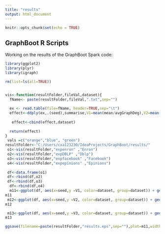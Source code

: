 ```yaml
---
title: "results"
output: html_document
---
```


```r
knitr::opts_chunk$set(echo = TRUE)
```

## GraphBoot R Scripts

Working on the results of the GraphBoot Spark code:

```r
library(ggplot2)
library(plyr)
library(igraph)

rm(list=ls(all=TRUE))


vis<-function(resultFolder,fileVal,dataset){
  fName<- paste(resultFolder,fileVal,".txt",sep="")
  
  ex <- read.table(file=fName, header=TRUE,sep="\t")
  effect<-ddply(ex,.(seed),summarise,V1=mean(mean/avgGraphDeg),V2=mean(varianceOfBootStrapDegrees),V3=mean(lmsiDistinct))
  
   effect<-cbind(effect,dataset)
  
  return(effect)
}
 vals =c("orange","blue", "green")
resultFolder<-"C:/Users/cxa123230/IdeaProjects/GraphBoot/results/"
 o1<-vis(resultFolder,"expenron" ,"Enron")
 o2<-vis(resultFolder,"expDBLP" ,"Dblp")
 o3<-vis(resultFolder,"expfacebook" ,"Facebook")
 o4<-vis(resultFolder,"expepinions" ,"Epinions")
  
 df<-data.frame(o1)
 df<-rbind(df,o2)
 df<-rbind(df,o3)
  df<-rbind(df,o4)
  m11<-ggplot(df, aes(x=seed,y =V1, color=dataset, group=dataset)) + geom_line(size=2)+scale_y_continuous(name=expression(paste(bar(x)," / ",mu))) +theme(legend.position = c(0.8, 0.8),text = element_text(size=16))
m11 
 m12<-ggplot(df, aes(x=seed,y =V2, color=dataset, group=dataset)) + geom_line(size=2)+scale_y_continuous(limits=c(0,1),name=expression("Variance in bootstrap")) +theme(legend.position = c(0.8, 0.8),text = element_text(size=16))
m12

 m13<-ggplot(df, aes(x=seed,y =V3, color=dataset, group=dataset)) + geom_line(size=2)+scale_y_continuous(name=expression("% nodes sampled")) +theme(legend.position = c(0.8, 0.8),text = element_text(size=16))
m13 

ggsave(filename=paste(resultFolder,"results.eps",sep=""),plot=m11,width=6,height=4,unit="in")

```








